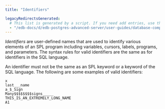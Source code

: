 ```yaml
---
title: "Identifiers"

legacyRedirectsGenerated:
  # This list is generated by a script. If you need add entries, use the `legacyRedirects` key.
  - "/edb-docs/d/edb-postgres-advanced-server/user-guides/database-compatibility-stored-procedural-language-guide/13/identifiers.html"
---
```


<div id="identifiers" class="registered_link"></div>

*Identifiers* are user-defined names that are used to identify various elements of an SPL program including variables, cursors, labels, programs, and parameters. The syntax rules for valid identifiers are the same as for identifiers in the SQL language.

An identifier must not be the same as an SPL keyword or a keyword of the SQL language. The following are some examples of valid identifiers:

```text
x
last___name
a_$_Sign
Many$$$$$$$$signs_____
THIS_IS_AN_EXTREMELY_LONG_NAME
A1
```
